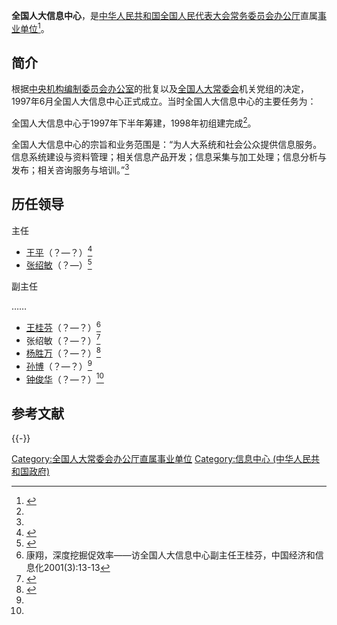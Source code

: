 {{Infobox PRCG
|机构名称 = 全国人大信息中心
|标志1 = Red star.svg
|标志1说明=
|职位1 = 主任
|人员1 = [[张绍敏|张绍敏]]
|职位2 = 
|人员2 = 
|成立时间 = 
|上级机构 = [[全国人大常委会办公厅|全国人大常委会办公厅]]
|机构类型 = 全国人大常委会办公厅直属事业单位
|行政级别 = 
|组织法规 = 
|编制人数 = 
|地址1 = [[北京市|北京市]][[西城区|西城区]][[西交民巷23号|西交民巷23号]]<br>[[北京市|北京市]][[西城区|西城区]][[前门西大街|前门西大街]]1号[[全国人大机关办公楼|全国人大机关办公楼]]
|邮编1 =
|电话1 = 
|官网1 = 
|A = 
|a =
}}
'''全国人大信息中心'''，是[[中华人民共和国|中华人民共和国]][[全国人民代表大会常务委员会办公厅|全国人民代表大会常务委员会办公厅]]直属[[事业单位|事业单位]]<ref name=zx>{{Cite web |url = http://www.gjsy.gov.cn/ndbgzl/2013/201410/t20141020_7335.html |title = 110000004320 全国人大信息中心 |author =  |date = 2014-10-20 |publisher = 事业单位在线 |language =  |accessdate =  |quote =  |archive-url = https://web.archive.org/web/20180215023319/http://www.gjsy.gov.cn/ndbgzl/2013/201410/t20141020_7335.html |archive-date = 2018-02-15 |dead-url = yes }}</ref>。

==简介==
根据[[中央机构编制委员会办公室|中央机构编制委员会办公室]]的批复以及[[全国人大常委会|全国人大常委会]]机关党组的决定，1997年6月全国人大信息中心正式成立。当时全国人大信息中心的主要任务为：
{{Cquote|*（一）承担全国人大常委会机关的办公自动化工作，建立包括国家最高权威的法律法规信息系统在内的“人大综合信息系统”；
*（二）配合国家的立法和监督工作，向社会提供权威的法律法规信忽查询及法律咨询服务，促进我国的民主法制建设；
*（三）配合国家的议会外交工作，对外宣传我国的[[人民代表大会|人民代表大会]]制度和我国的法制环境，开展国际间的法律法规信息交流，促进我国的对外开放。|<ref name=chengli>全国人大信息中心正式成立，山东人大工作1998(1):62-62</ref>}}

全国人大信息中心于1997年下半年筹建，1998年初组建完成<ref name=kangx/>。

全国人大信息中心的宗旨和业务范围是：“为人大系统和社会公众提供信息服务。信息系统建设与资料管理；相关信息产品开发；信息采集与加工处理；信息分析与发布；相关咨询服务与培训。”<ref name=zx/>

==历任领导==
{{col-begin}}
{{col-2}}
; 主任
*[[王平|王平]]（？—？）<ref>{{Cite web |url = http://www.people.com.cn/GB/channel129/28/20000823/198476.html |title = 全国人大信息中心主任访问网络版(1999年5月6日) |author =  |date = 2000-08-23 |publisher = 人民网 |language =  |accessdate =  |quote =  |archive-date = 2013-03-25 |archive-url = https://web.archive.org/web/20130325113732/http://people.com.cn/GB/channel129/28/20000823/198476.html |dead-url = no }}</ref>
*[[张绍敏|张绍敏]]（？—）<ref name=elyq>{{Cite web |url = http://www.npc.gov.cn/npc/zt/qt/rdxxhjs/2017-01/25/content_2006651.htm |title = 河北人大常委会办公厅信息办来全国人大信息中心调研 |author =  |date = 2017-01-25 |publisher = 中国人大网 |language =  |accessdate =  |quote =  |archive-url = https://web.archive.org/web/20171123135035/http://www.npc.gov.cn/npc/zt/qt/rdxxhjs/2017-01/25/content_2006651.htm |archive-date = 2017-11-23 |dead-url = yes }}</ref>

{{col-2}}
; 副主任
……
*[[王桂芬|王桂芬]]（？—？）<ref name=kangx>康翔，深度挖掘促效率——访全国人大信息中心副主任王桂芬，中国经济和信息化2001(3):13-13</ref>
*张绍敏（？—？）<ref>{{Cite web |url = http://www.npc.gov.cn/npc/xinwen/2010-08/10/content_1586802.htm |title = 全国人大信息中心副主任张绍敏访问美国IBM总部 |author =  |date = 2010-08-10 |publisher = 中国人大网 |language =  |accessdate =  |quote =  |archive-url = https://web.archive.org/web/20101205113148/http://www.npc.gov.cn/npc/xinwen/2010-08/10/content_1586802.htm |archive-date = 2010-12-05 |dead-url = yes }}</ref>
*[[杨胜万|杨胜万]]（？—？）<ref>{{Cite web |url = http://live.people.com.cn/note.php?id=828131125104200_ctdzb_001 |title = 中国政府网站绩效评估结果发布会 |author =  |date = 2013 |publisher = 人民网 |language =  |accessdate = 2018-02-14 |quote =  |archive-url = https://web.archive.org/web/20180215023557/http://live.people.com.cn/note.php?id=828131125104200_ctdzb_001 |archive-date = 2018-02-15 |dead-url = yes }}</ref>
*[[孙博|孙博]]（？—？）<ref name=elyq/>
*[[钟俊华|钟俊华]]（？—？）<ref name=elyq/>
{{col-end}}

== 参考文献 ==
{{Reflist}}

{{-}}
{{NPC}}

[[Category:全国人大常委会办公厅直属事业单位|Category:全国人大常委会办公厅直属事业单位]]
[[Category:信息中心_(中华人民共和国政府)|Category:信息中心 (中华人民共和国政府)]]
